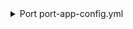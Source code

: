 <details>

<summary> Port port-app-config.yml </summary>

```yaml showLineNumbers
resources:
  - kind: folder
    selector:
      query: "true" # JQ boolean query. If evaluated to false - skip syncing the object.
      folders: # Specify the repositories and folders to include under this relative path.
        - path: apps/* # Relative path to the folders within the repositories.
          repos: # List of repositories to include folders from.
            - backend-service
            - frontend-service
    port:
      entity:
        mappings:
          identifier: .folder.name
          blueprint: '"service"'
          properties:
            url: .repo.links.html.href + "/src/" + .repo.mainbranch.name + "/" + .folder.path
            readme: file://README.md
```

</details>
